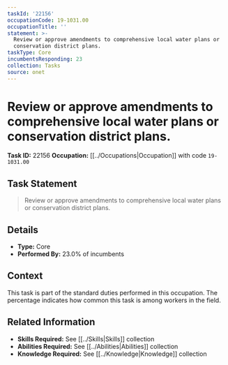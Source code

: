 ```yaml
---
taskId: '22156'
occupationCode: 19-1031.00
occupationTitle: ''
statement: >-
  Review or approve amendments to comprehensive local water plans or
  conservation district plans.
taskType: Core
incumbentsResponding: 23
collection: Tasks
source: onet
---
```

# Review or approve amendments to comprehensive local water plans or conservation district plans.

**Task ID:** 22156
**Occupation:** [[../Occupations|Occupation]] with code `19-1031.00`

## Task Statement

> Review or approve amendments to comprehensive local water plans or conservation district plans.

## Details

- **Type:** Core
- **Performed By:** 23.0% of incumbents

## Context

This task is part of the standard duties performed in this occupation. The percentage indicates how common this task is among workers in the field.

## Related Information

- **Skills Required:** See [[../Skills|Skills]] collection
- **Abilities Required:** See [[../Abilities|Abilities]] collection
- **Knowledge Required:** See [[../Knowledge|Knowledge]] collection
